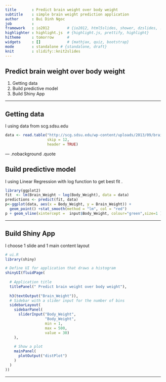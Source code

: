 ---
title       : Predict brain weight over body weight
subtitle    : simple brain weight prediction application
author      : Bui Dinh Ngoc
job         : 
framework   : io2012        # {io2012, html5slides, shower, dzslides, ...}
highlighter : highlight.js  # {highlight.js, prettify, highlight}
hitheme     : tomorrow      # 
widgets     : []            # {mathjax, quiz, bootstrap}
mode        : standalone # {standalone, draft}
knit        : slidify::knit2slides
---


## Predict brain weight over body weight

1. Getting data
2. Build predictive model
3. Build Shiny App

---

## Getting data
I using data from scg.sdsu.edu 

```{r}

data <- read.table("http://scg.sdsu.edu/wp-content/uploads/2013/09/brain_body.txt", 
                   skip = 12, 
                   header = TRUE)


```

--- .nobackground .quote

## Build predictive model
I using Linear Regression  with log function to get best fit .
```{r simple-plot, fig.height = 4, fig.align = 'center', message = F}
library(ggplot2)
fit  <- lm(Brain_Weight ~ log(Body_Weight), data = data)
predictions <- predict(fit, data)
p<-ggplot(data, aes(x = Body_Weight, y = Brain_Weight)) + 
  geom_point() +stat_smooth(method = "lm", col = "red")
p + geom_vline(xintercept =  input$Body_Weight, colour="green",size=1 )
```

---

## Build Shiny App

I choose 1 slide and 1 main content layout

```{r cache=FALSE}
# ui.R
library(shiny)

# Define UI for application that draws a histogram
shinyUI(fluidPage(
  
  # Application title
  titlePanel(" Predict brain weight over body weight"),
  
  h3(textOutput("Brain_Weight")),
  # Sidebar with a slider input for the number of bins
  sidebarLayout(
    sidebarPanel(
      sliderInput("Body_Weight",
                  "Body_Weight",
                  min = 1,
                  max = 500,
                  value = 30)
    ),   
    
    # Show a plot 
    mainPanel(
      plotOutput("distPlot")
    )
  )
))

```
---



